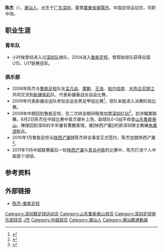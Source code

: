 {{Football player infobox
| playername = 陈杰
| image = 
| fullname = 陈杰
| height = 176厘米
| nickname = 
| dateofbirth = {{Birth date and age|year=1989|month=10|day=15}}
| cityofbirth = [[广东|广东]][[深圳|深圳]]
| countryofbirth = {{flagicon|CHN|size=22px}}[[中国|中国]]
| currentclub = [[北京人和|北京人和]]
| clubnumber =  15
| position = [[中场|中场]]
| youthyears = 2004-2009年
| youthclubs = [[山东鲁能泰山|山东鲁能泰山]]
| years = 2008-2009年<br>2008年<br>2009年<br>2010-
| clubs = [[山东鲁能泰山|山东鲁能泰山]]<br>→[[新疆体彩|新疆体彩]] (租借)<br>→[[深圳足球俱乐部|深圳红钻]] (租借)<br>[[北京人和|北京人和]]
| caps(goals) = 0 (0)<br><br>10 (0)<br>107 (6)
| nationalyears =
| nationalteam = 
| nationalcaps(goals) = 
| pcupdate = 2015年11月3日 
| ntupdate =
| manageryears =
| managerclubs =
}}

'''陈杰'''（{{bd|1989年|10月15日|catIdx=C}}），[[潮汕人|潮汕人]]，出生于[[广东|广东]][[深圳|深圳]]，籍貫[[廣東省|廣東省]][[揭陽市|揭陽市]]。中国足球运动员，司职中场。

==职业生涯==
===青年队===
*小时候曾经进入过[[深圳足球俱乐部|深圳队]]梯队，2004进入[[鲁能足校|鲁能足校]]，曾帮助球队获得全国U15、U17联赛冠军。
===俱乐部===
*2008年陈杰与[[鲁能足校|鲁能足校]]队友[[孟凡岩|孟凡岩]]、[[栗鹏|栗鹏]]、[[王浩|王浩]]、[[帕尔哈提|帕尔哈提]]、[[木热合买提江|木热合买提江]]共同交流到[[新疆体彩|新疆体彩]]队，代表新疆备战全运会比赛。
*2009年代表新疆全运队参加全运会男足甲组比赛<ref>{{Cite web |url=http://sports.sohu.com/20090518/n264031179.shtml |title=第11届全运会男足比赛男子甲组新疆队名单一览 |accessdate=2009-09-19 |archive-date=2011-09-09 |archive-url=https://web.archive.org/web/20110909204059/http://sports.sohu.com/20090518/n264031179.shtml |dead-url=no }}</ref>，球队未能进入决赛阶段比赛。
*2009年中期回到鲁能足校，在二次转会期间租借加盟[[深圳足球俱乐部|深圳红钻]]<ref>{{Cite web |url=http://sports.sina.com.cn/j/2009-07-09/11094473744.shtml |title=深足转会连出大手笔：租借新国脚 外援瞄准强力中锋 |accessdate=2009-09-19 |archive-date=2009-07-12 |archive-url=https://web.archive.org/web/20090712102441/http://sports.sina.com.cn/j/2009-07-09/11094473744.shtml |dead-url=no }}</ref>。初涉職業聯賽。8月2日陈杰在中超比赛中首次替补上场，助球队0-0战平母會[[山东鲁能泰山|山东鲁能泰山]]。陳傑回到深圳的半年屢有驚艷表現，被[陕西浐灞]]的原深圳隊主教練[[朱廣滬|朱廣滬]]點兵。
*2010年1月鲁能足校与[[陕西浐灞|陕西浐灞]]就陈杰转会事宜正式签约，陈杰加盟陕西浐灞<ref>{{Cite web |url=http://sports.163.com/10/0126/08/5TUMGPN600051C89.html |title=浐灞正式签下鲁能小将 曾获得多个青年联赛冠军 |access-date=2010-01-26 |archive-url=https://web.archive.org/web/20160305012552/http://sports.163.com/10/0126/08/5TUMGPN600051C89.html |archive-date=2016-03-05 |dead-url=yes }}</ref>。
*2011年11月中超联赛最后一轮[[陕西浐灞|陕西浐灞]]与[[青岛中能|青岛中能]]的比赛中，陈杰打进个人中超首个进球。

==参考资料==
{{reflist}}
==外部链接==
*[http://www.lnschool.cn/news/2007/4/12/200741251212452.htm 陈杰-鲁能足校] {{Wayback|url=http://www.lnschool.cn/news/2007/4/12/200741251212452.htm |date=20190602154921 }}

{{2009年深圳名单}}
{{2010年中超分类名单陕西}}
{{2011年中超分类名单陕西}}
{{2012年中超分类名单貴州}}
{{2013年中超分类名单贵州}}
{{2014年中超分类名单贵州}}
{{2015年中超分类名单贵州}}
{{2016年中甲分类名单北京人和}}
{{2017年中甲分类名单北京人和}}
{{2018年中超分类名单北京人和}}
{{2019年中超分类名单北京人和}}

{{DEFAULTSORT:CHEN Jie}}
[[Category:深圳籍足球运动员|Category:深圳籍足球运动员]]
[[Category:山东鲁能泰山球员|Category:山东鲁能泰山球员]]
[[Category:深圳足球俱乐部球员|Category:深圳足球俱乐部球员]]
[[Category:陈姓|J杰]]
[[Category:中超球员|Category:中超球员]]
[[Category:潮汕人|Category:潮汕人]]
[[Category:潮汕籍運動員|Category:潮汕籍運動員]]